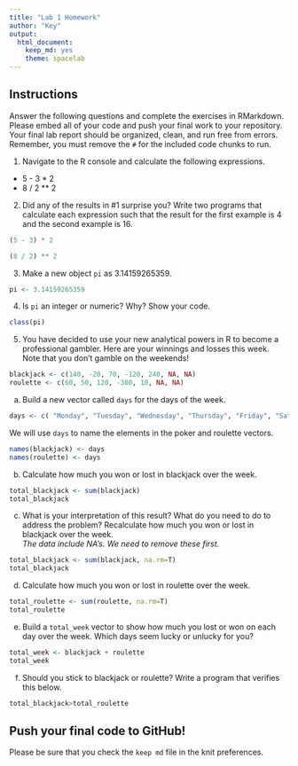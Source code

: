 ```yaml
---
title: "Lab 1 Homework"
author: "Key"
output:
  html_document: 
    keep_md: yes
    theme: spacelab
---
```


## Instructions
Answer the following questions and complete the exercises in RMarkdown. Please embed all of your code and push your final work to your repository. Your final lab report should be organized, clean, and run free from errors. Remember, you must remove the `#` for the included code chunks to run.  

1. Navigate to the R console and calculate the following expressions.  
  + 5 - 3 * 2  
  + 8 / 2 ** 2  
  
2. Did any of the results in #1 surprise you? Write two programs that calculate each expression such that the result for the first example is 4 and the second example is 16.  
```r
(5 - 3) * 2
```

```r
(8 / 2) ** 2  
```

3. Make a new object `pi` as 3.14159265359. 
```r
pi <- 3.14159265359
```

4. Is `pi` an integer or numeric? Why? Show your code.  
```r
class(pi)
```

5. You have decided to use your new analytical powers in R to become a professional gambler. Here are your winnings and losses this week. Note that you don't gamble on the weekends!  
```r
blackjack <- c(140, -20, 70, -120, 240, NA, NA)
roulette <- c(60, 50, 120, -300, 10, NA, NA)
```

a. Build a new vector called `days` for the days of the week. 
```r
days <- c( "Monday", "Tuesday", "Wednesday", "Thursday", "Friday", "Saturday", "Sunday")
```

We will use `days` to name the elements in the poker and roulette vectors.
```r
names(blackjack) <- days
names(roulette) <- days
```

b. Calculate how much you won or lost in blackjack over the week.  
```r
total_blackjack <- sum(blackjack)
total_blackjack
```

c. What is your interpretation of this result? What do you need to do to address the problem? Recalculate how much you won or lost in blackjack over the week.  
_The data include NA's. We need to remove these first._  

```r
total_blackjack <- sum(blackjack, na.rm=T)
total_blackjack
```

d. Calculate how much you won or lost in roulette over the week.  
```r
total_roulette <- sum(roulette, na.rm=T)
total_roulette
```

e. Build a `total_week` vector to show how much you lost or won on each day over the week. Which days seem lucky or unlucky for you?
```r
total_week <- blackjack + roulette
total_week
```

f. Should you stick to blackjack or roulette? Write a program that verifies this below.  
```r
total_blackjack>total_roulette
```

## Push your final code to GitHub!
Please be sure that you check the `keep md` file in the knit preferences.  